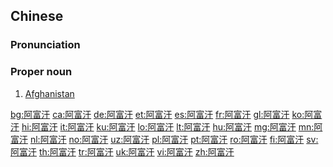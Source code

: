 ==Chinese==
{{zh-forms|gloss=-}}

===Pronunciation===
{{zh-pron
|m=Āfùhàn
|c=aa3 fu3 hon6,o1 fu3 hon6
|mn=qz,xm,zz:A-hù-hān
|cat=pn
}}

===Proper noun===
{{zh-proper noun}}

# [[Afghanistan]]

{{zh-cat|Countries}}

[[bg:阿富汗]]
[[ca:阿富汗]]
[[de:阿富汗]]
[[et:阿富汗]]
[[es:阿富汗]]
[[fr:阿富汗]]
[[gl:阿富汗]]
[[ko:阿富汗]]
[[hi:阿富汗]]
[[it:阿富汗]]
[[ku:阿富汗]]
[[lo:阿富汗]]
[[lt:阿富汗]]
[[hu:阿富汗]]
[[mg:阿富汗]]
[[mn:阿富汗]]
[[nl:阿富汗]]
[[no:阿富汗]]
[[uz:阿富汗]]
[[pl:阿富汗]]
[[pt:阿富汗]]
[[ro:阿富汗]]
[[fi:阿富汗]]
[[sv:阿富汗]]
[[th:阿富汗]]
[[tr:阿富汗]]
[[uk:阿富汗]]
[[vi:阿富汗]]
[[zh:阿富汗]]